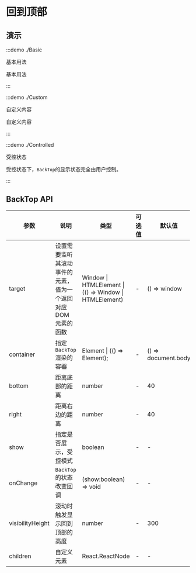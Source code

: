 # 回到顶部

## 演示

:::demo ./Basic

基本用法

基本用法

:::

:::demo ./Custom

自定义内容

自定义内容

:::

:::demo ./Controlled

受控状态

受控状态下，`BackTop`的显示状态完全由用户控制。

:::

## BackTop API

| 参数 | 说明 | 类型 | 可选值 | 默认值 | 是否必填 |
| --- | --- | --- | --- | --- | --- |
| target | 设置需要监听其滚动事件的元素，值为一个返回对应 DOM 元素的函数 | Window &#x007c; HTMLElement &#x007c;(() => Window &#x007c; HTMLElement) | - | () => window | false |
| container | 指定`BackTop`渲染的容器 | Element &#x007c; (() => Element); | - | () => document.body | false |
| bottom | 距离底部的距离 | number | - | 40 | false |
| right | 距离右边的距离 | number | - | 40 | false |
| show | 指定是否展示，受控模式 | boolean | - | - | false |
| onChange | `BackTop`的状态改变回调 | (show:boolean) => void | - | - | false |
| visibilityHeight | 滚动时触发显示回到顶部的高度 | number | - | 300 | false |
| children | 自定义元素 | React.ReactNode | - | - | false |
